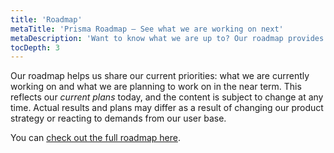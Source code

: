 ```yaml
---
title: 'Roadmap'
metaTitle: 'Prisma Roadmap – See what we are working on next'
metaDescription: 'Want to know what we are up to? Our roadmap provides an overview of our priorities and where we are planning to take Prisma next.'
tocDepth: 3
---
```


<TopBlock>

Our roadmap helps us share our current priorities: what we are currently working on and what we are planning to work on in the near term. This reflects our _current plans_ today, and the content is subject to change at any time. Actual results and plans may differ as a result of changing our product strategy or reacting to demands from our user base.

You can [check out the full roadmap here](https://pris.ly/roadmap).

</TopBlock>
